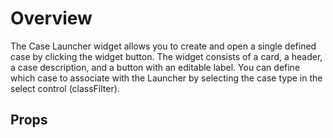 
<Meta of={DemoStories} />

# Overview

The Case Launcher widget allows you to create and open a single defined case by clicking the widget button. The widget consists of a card, a header, a case description, and a button with an editable label. You can define which case to associate with the Launcher by selecting the case type in the select control (classFilter).

<Primary />

## Props

<Controls />
